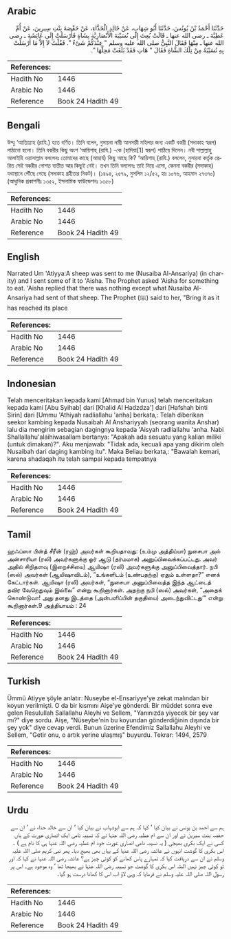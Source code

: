## Arabic


<div dir="rtl" lang="ar" style={{fontSize:'larger',backgroundColor:'#f8f9fa',padding:20}}>
حَدَّثَنَا أَحْمَدُ بْنُ يُونُسَ، حَدَّثَنَا أَبُو شِهَابٍ، عَنْ خَالِدٍ الْحَذَّاءِ، عَنْ حَفْصَةَ بِنْتِ سِيرِينَ، عَنْ أُمِّ عَطِيَّةَ ـ رضى الله عنها ـ قَالَتْ بُعِثَ إِلَى نُسَيْبَةَ الأَنْصَارِيَّةِ بِشَاةٍ فَأَرْسَلَتْ إِلَى عَائِشَةَ ـ رضى الله عنها ـ مِنْهَا فَقَالَ النَّبِيُّ صلى الله عليه وسلم ‏"‏ عِنْدَكُمْ شَىْءٌ ‏"‏‏.‏ فَقُلْتُ لاَ إِلاَّ مَا أَرْسَلَتْ بِهِ نُسَيْبَةُ مِنْ تِلْكَ الشَّاةِ فَقَالَ ‏"‏ هَاتِ فَقَدْ بَلَغَتْ مَحِلَّهَا ‏"‏‏.‏
</div>
<div style={{backgroundColor:'#f8f9fa',padding:20, marginBottom: 10}}><table> <thead> <tr> <th>References:</th> <th></th> </tr> </thead> <tbody><tr><td>Hadith No</td><td>1446</td></tr><tr><td>Arabic No</td><td>1446</td></tr><tr><td>Reference</td><td>Book 24 Hadith 49</td></tr></tbody></table></div>

## Bengali


<div dir="ltr" lang="bn" style={{fontSize:'larger',backgroundColor:'#f8f9fa',padding:20}}>
উম্মু ‘আতিয়্যাহ (রাযি.) হতে বর্ণিত। তিনি বলেন, নুসায়বা নাম্নী আনসারী মহিলার জন্য একটি বকরী (সদাকাহ স্বরূপ) পাঠানো হলো। তিনি বকরীর কিছু অংশ ‘আয়িশাহ্ (রাযি.) -কে (হাদিয়া[1] স্বরূপ) পাঠিয়ে দিলেন। নবী সাল্লাল্লাহু আলাইহি ওয়াসাল্লাম বললেনঃ তোমাদের কাছে (আহার্য) কিছু আছে কি? ‘আয়িশাহ্ (রাযি.) বললেন, নুসায়বা কর্তৃক প্রেরিত সেই বকরীর গোশত ব্যতীত আর কিছুই নেই। তখন তিনি বললেনঃ তাই নিয়ে এসো, কেননা বকরীর (সদাকাহ) যথাস্থানে পৌঁছে গেছে (সদাকাহ গ্রহীতার নিকট)। (১৪৯৪, ২৫৭৯, মুসলিম ১২/৫২, হাঃ ১০৭৬, আহমাদ ২৭৩৭০) (আধুনিক প্রকাশনীঃ ১৩৫২, ইসলামিক ফাউন্ডেশনঃ ১৩৫৮)
</div>
<div style={{backgroundColor:'#f8f9fa',padding:20, marginBottom: 10}}><table> <thead> <tr> <th>References:</th> <th></th> </tr> </thead> <tbody><tr><td>Hadith No</td><td>1446</td></tr><tr><td>Arabic No</td><td>1446</td></tr><tr><td>Reference</td><td>Book 24 Hadith 49</td></tr></tbody></table></div>

## English


<div dir="ltr" lang="en" style={{fontSize:'larger',backgroundColor:'#f8f9fa',padding:20}}>
Narrated Um 'Atiyya:A sheep was sent to me (Nusaiba Al-Ansariya) (in charity) and I sent some of it to 'Aisha. The Prophet asked 'Aisha for something to eat. 'Aisha replied that there was nothing except what Nusaiba Al-Ansariya had sent of that sheep. The Prophet (ﷺ) said to her, "Bring it as it has reached its place
</div>
<div style={{backgroundColor:'#f8f9fa',padding:20, marginBottom: 10}}><table> <thead> <tr> <th>References:</th> <th></th> </tr> </thead> <tbody><tr><td>Hadith No</td><td>1446</td></tr><tr><td>Arabic No</td><td>1446</td></tr><tr><td>Reference</td><td>Book 24 Hadith 49</td></tr></tbody></table></div>

## Indonesian


<div dir="ltr" lang="id" style={{fontSize:'larger',backgroundColor:'#f8f9fa',padding:20}}>
Telah menceritakan kepada kami [Ahmad bin Yunus] telah menceritakan kepada kami [Abu Syihab] dari [Khalid Al Hadzdza'] dari [Hafshah binti Sirin] dari [Ummu 'Athiyah radliallahu 'anha] berkata,: Telah diberikan seekor kambing kepada Nusaibah Al Anshariyyah (seorang wanita Anshar) lalu dia mengirim sebagian dagingnya kepada 'Aisyah radliallahu 'anha. Nabi Shallallahu'alaihiwasallam bertanya: "Apakah ada sesuatu yang kalian miliki (untuk dimakan)?". Aku menjawab: "Tidak ada, kecuali apa yang dikirim oleh Nusaibah dari daging kambing itu". Maka Beliau berkata,: "Bawalah kemari, karena shadaqah itu telah sampai kepada tempatnya
</div>
<div style={{backgroundColor:'#f8f9fa',padding:20, marginBottom: 10}}><table> <thead> <tr> <th>References:</th> <th></th> </tr> </thead> <tbody><tr><td>Hadith No</td><td>1446</td></tr><tr><td>Arabic No</td><td>1446</td></tr><tr><td>Reference</td><td>Book 24 Hadith 49</td></tr></tbody></table></div>

## Tamil


<div dir="ltr" lang="ta" style={{fontSize:'larger',backgroundColor:'#f8f9fa',padding:20}}>
ஹஃப்ஸா பின்த் சீரீன் (ரஹ்) அவர்கள் கூறியதாவது: (உம்மு அத்திய்யா) நுசைபா அல் அன்சாரியா (ரலி) அவர்களுக்கு ஓர் ஆடு (தர்மமாக) அனுப்பிவைக்கப்பட்டது. அவர் அதில் சிறிதளவு (இறைச்சியை) ஆயிஷா (ரலி) அவர்களுக்கு அனுப்பிவைத்தார். நபி (ஸல்) அவர்கள் (ஆயிஷாவிடம்), “உங்களிடம் (உண்பதற்கு) ஏதும் உள்ளதா?” எனக் கேட்டார்கள். ஆயிஷா (ரலி) அவர்கள், “நுசைபா அனுப்பிவைத்த இந்த ஆட்டைத் தவிர வேறெதுவும் இல்லை” என்று கூறினார்கள். அதற்கு நபி (ஸல்) அவர்கள், “அதைக் கொண்டுவா! அது தனது இடத்தை (அன்பளிப்பின் தகுதியை) அடைந்துவிட்டது‘“ என்று கூறினார்கள்.9 அத்தியாயம் : 24
</div>
<div style={{backgroundColor:'#f8f9fa',padding:20, marginBottom: 10}}><table> <thead> <tr> <th>References:</th> <th></th> </tr> </thead> <tbody><tr><td>Hadith No</td><td>1446</td></tr><tr><td>Arabic No</td><td>1446</td></tr><tr><td>Reference</td><td>Book 24 Hadith 49</td></tr></tbody></table></div>

## Turkish


<div dir="ltr" lang="tr" style={{fontSize:'larger',backgroundColor:'#f8f9fa',padding:20}}>
Ümmü Atiyye şöyle anlatır: Nuseybe el-Ensariyye'ye zekat malından bir koyun verilmişti. O da bir kısmını Aişe'ye gönderdi. Bir müddet sonra eve gelen Resulullah Sallallahu Aleyhi ve Sellem, "Yanınızda yiyecek bir şey var mı?" diye sordu. Aişe, "Nüseybe'nin bu koyundan gönderdiğinin dışında bir şey yok" diye cevap verdi. Bunun üzerine Efendimiz Sallallahu Aleyhi ve Sellem, "Getir onu, o artık yerine ulaşmış" buyurdu. Tekrar: 1494, 2579
</div>
<div style={{backgroundColor:'#f8f9fa',padding:20, marginBottom: 10}}><table> <thead> <tr> <th>References:</th> <th></th> </tr> </thead> <tbody><tr><td>Hadith No</td><td>1446</td></tr><tr><td>Arabic No</td><td>1446</td></tr><tr><td>Reference</td><td>Book 24 Hadith 49</td></tr></tbody></table></div>

## Urdu


<div dir="rtl" lang="ur" style={{fontSize:'larger',backgroundColor:'#f8f9fa',padding:20}}>
ہم سے احمد بن یونس نے بیان کیا ‘ کہا کہ ہم سے ابوشہاب نے بیان کیا ‘ ان سے خالد حذاء نے ‘ ان سے حفصہ بنت سیرین نے اور ان سے ام عطیہ رضی اللہ عنہا نے کہ نسیبہ نامی ایک انصاری عورت کے ہاں کسی نے ایک بکری بھیجی ( یہ نسیبہ نامی انصاری عورت خود ام عطیہ رضی اللہ عنہا ہی کا نام ہے ) ۔ اس بکری کا گوشت انہوں نے عائشہ رضی اللہ عنہا کے یہاں بھی بھیج دیا۔ پھر نبی کریم صلی اللہ علیہ وسلم نے ان سے دریافت کیا کہ تمہارے پاس کھانے کو کوئی چیز ہے؟ عائشہ رضی اللہ عنہا نے کہا کہ اور تو کوئی چیز نہیں البتہ اس بکری کا گوشت جو نسیبہ رضی اللہ عنہا نے بھیجا تھا ‘ وہ موجود ہے۔ اس پر رسول اللہ صلی اللہ علیہ وسلم نے فرمایا کہ وہی لاؤ اب اس کا کھانا درست ہو گیا۔
</div>
<div style={{backgroundColor:'#f8f9fa',padding:20, marginBottom: 10}}><table> <thead> <tr> <th>References:</th> <th></th> </tr> </thead> <tbody><tr><td>Hadith No</td><td>1446</td></tr><tr><td>Arabic No</td><td>1446</td></tr><tr><td>Reference</td><td>Book 24 Hadith 49</td></tr></tbody></table></div>